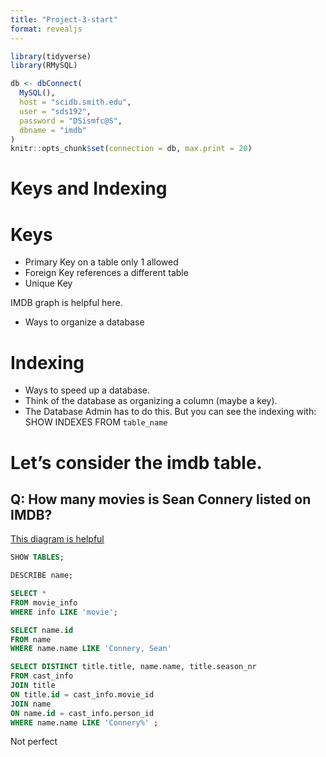 ```yaml
---
title: "Project-3-start"
format: revealjs
---
```


```r

library(tidyverse)
library(RMySQL)

db <- dbConnect(
  MySQL(),
  host = "scidb.smith.edu",
  user = "sds192",
  password = "DSismfc@S",
  dbname = "imdb"
)
knitr::opts_chunk$set(connection = db, max.print = 20)
```

# Keys and Indexing

# Keys

-   Primary Key on a table only 1 allowed
-   Foreign Key references a different table
-   Unique Key

IMDB graph is helpful here.

-   Ways to organize a database

# Indexing

-   Ways to speed up a database.
-   Think of the database as organizing a column (maybe a key).
-   The Database Admin has to do this. But you can see the indexing with: SHOW INDEXES FROM `table_name`

# Let's consider the imdb table.

## Q: How many movies is Sean Connery listed on IMDB? 

[This diagram is helpful](https://beanumber.github.io/sds192/lectures/mdsr_sql_03-imdb.html#14)

```sql

SHOW TABLES;

```

```sql

DESCRIBE name;

```

```sql

SELECT *
FROM movie_info
WHERE info LIKE 'movie';

```

```sql
 
SELECT name.id 
FROM name
WHERE name.name LIKE 'Connery, Sean'
```

```sql

SELECT DISTINCT title.title, name.name, title.season_nr
FROM cast_info 
JOIN title 
ON title.id = cast_info.movie_id
JOIN name
ON name.id = cast_info.person_id
WHERE name.name LIKE 'Connery%' ;
```

Not perfect
